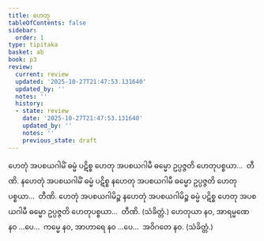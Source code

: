 ```yaml
---
title: ဟေတု
tableOfContents: false
sidebar:
  order: 1
type: tipitaka
basket: ab
book: p3
review:
  current: review
  updated: '2025-10-27T21:47:53.131640'
  updated_by: ''
  notes: ''
  history:
  - state: review
    date: '2025-10-27T21:47:53.131640'
    updated_by: ''
    notes: ''
    previous_state: draft
---
```



<ReviewStatus review={frontmatter.review} showDetails={true} />

<HypothesisAnnotation frontmatter={frontmatter} />

<DynamicBreadcrumb />

<Division number="314" book="p3" e="ch" v="39" p="265">

<Paragraph number="644" book="p3">
ဟေတုံ အပစယဂါမိံ ဓမ္မံ ပဋိစ္စ ဟေတု အပစယဂါမီ ဓမ္မော ဥပ္ပဇ္ဇတိ ဟေတုပစ္စယာ…  တီဏိ.
</Paragraph>

<Paragraph number="645" book="p3">
နဟေတုံ အပစယဂါမိံ ဓမ္မံ ပဋိစ္စ နဟေတု အပစယဂါမီ ဓမ္မော ဥပ္ပဇ္ဇတိ ဟေတုပစ္စယာ…  တီဏိ.
</Paragraph>

<Paragraph number="646" book="p3">
ဟေတုံ အပစယဂါမိဉ္စ နဟေတုံ အပစယဂါမိဉ္စ ဓမ္မံ ပဋိစ္စ ဟေတု အပစယဂါမီ ဓမ္မော ဥပ္ပဇ္ဇတိ ဟေတုပစ္စယာ…  တီဏိ. (သံခိတ္တံ.)
</Paragraph>

</Division>
<Division number="315" book="p3" e="ch" v="39" p="265">

<Paragraph number="647" book="p3">
ဟေတုယာ နဝ, အာရမ္မဏေ နဝ …ပေ…  ကမ္မေ နဝ, အာဟာရေ နဝ …ပေ…  အဝိဂတေ နဝ. (သံခိတ္တံ.)
</Paragraph>
</Division>